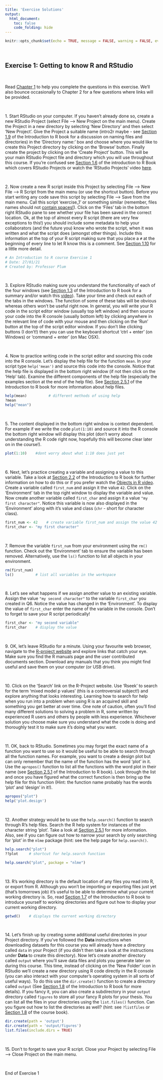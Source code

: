 ```yaml
---
title: 'Exercise Solutions'
output: 
  html_document:
    toc: false
    code_folding: hide
---
```


```r
knitr::opts_chunk$set(echo = TRUE, message = FALSE, warning = FALSE, eval = FALSE, cache = FALSE)
```

\  

## Exercise 1: Getting to know R and RStudio

\  

Read [Chapter 1](https://intro2r.com/chap1.html) to help you complete the questions in this exercise. We'll also bounce occasionally to Chapter 2 for a few questions where links will be provided.

\  

1\. Start RStudio on your computer. If you haven't already done so, create a new RStudio Project (select File --> New Project on the main menu). Create the Project in a new directory by selecting 'New Directory' and then select 'New Project'. Give the Project a suitable name (intro2r maybe - see [Section 1.9](https://intro2r.com/file_names.html) of the Introduction to R book for a discussion on naming files and directories) in the 'Directory name:' box and choose where you would like to create this Project directory by clicking on the 'Browse' button. Finally create the project by clicking on the 'Create Project' button. This will be your main RStudio Project file and directory which you will use throughout this course. If you're confused see [Section 1.6](https://intro2r.com/rsprojs.html) of the introduction to R Book which covers RStudio Projects or watch the 'RStudio Projects' video [here](https://alexd106.github.io/BI5009/howto.html).

\  

2\. Now create a new R script inside this Project by selecting File --> New File --> R Script from the main menu (or use the shortcut button). Before you start writing any code save this script by selecting File --> Save from the main menu. Call this script 'exercise_1' or something similar (remember, files names should not [contain spaces!](https://intro2r.com/file_names.html)). Click on the 'Files' tab in the bottom right RStudio pane to see whether your file has been saved in the correct location. Ok, at the top of almost every R script (there are very few exceptions to this!) you should include some metadata to help your collaborators (and the future you) know who wrote the script, when it was written and what the script does (amongst other things). Include this information at the top of your R script making sure that you place a `#` at the beginning of every line to let R know this is a comment. See [Section 1.10](https://intro2r.com/proj-doc.html) for a little more detail.  

```r
# An Introduction to R course Exercise 1
# Date: 27/01/21
# Created by: Professor Plum
```

\  

3\. Explore RStudio making sure you understand the functionality of each of the four windows (see [Section 1.3](https://intro2r.com/rstudio-orient.html#rstudio_orient) of the Introduction to R book for a summary and/or watch this [video](https://alexd106.github.io/intro2R/howto.html#rstudio-vid)). Take your time and check out each of the tabs in the windows. The function of some of these tabs will be obvious whereas others won't be useful right now. In general, you will write your R code in the script editor window (usually top left window) and then source your code into the R console (usually bottom left) by clicking anywhere in the relevant line of code with your mouse and then clicking on the 'Run' button at the top of the script editor window. If you don't like clicking buttons (I don't!) then you can use the keyboard shortcut 'ctrl + enter' (on Windows) or 'command + enter' (on Mac OSX).

\  

4\. Now to practice writing code in the script editor and sourcing this code into the R console. Let's display the help file for the function `mean`. In your script type `help('mean')` and source this code into the console. Notice that the help file is displayed in the bottom right window (if not then click on the 'Help' tab). Examine the different components of the help file (especially the examples section at the end of the help file). See [Section 2.5.1](https://intro2r.com/help.html#r-help) of the Introduction to R book for more information about help files.

```r
help(mean)          # different methods of using help
?mean
help("mean")
```

\  

5\. The content displayed in the bottom right window is context dependent. For example if we write the code `plot(1:10)` and source it into the R console the bottom right window will display this plot (don't worry about understanding the R code right now, hopefully this will become clear later on in the course!). 

```r
plot(1:10)    #dont worry about what 1:10 does just yet
```

\  

6\. Next, let's practice creating a variable and assigning a value to this variable. Take a look at [Section 2.2](https://intro2r.com/objects-in-r.html) of the Introduction to R book for further information on how to do this or if you prefer watch the [Objects in R video](https://alexd106.github.io/PGR-R/howto.html#objs-vid). Create a variable called `first_num` and assign it the value `42`. Click on the 'Environment' tab in the top right window to display the variable and value. Now create another variable called `first_char` and assign it a value `"my first character"`. Notice this variable is now also displayed in the 'Environment' along with it's value and class (`chr` - short for character class).

```r
first_num <- 42    # create variable first_num and assign the value 42
first_char <- "my first character"
```

\  

7\. Remove the variable `first_num` from your environment using the `rm()` function. Check out the 'Environment' tab to ensure the variable has been removed. Alternatively, use the `ls()` function to list all objects in your environment. 

```r
rm(first_num)
ls()          # list all variables in the workspace 
```

\  

8\. Let's see what happens if we assign another value to an existing variable. Assign the value `"my second character"` to the variable `first_char` you created in Q6. Notice the value has changed in the 'Environment'. To display the value of `first_char` enter the name of the variable in the console. Don't to forget to save your R script periodically! 

```r
first_char <- "my second variable"
first_char    # display the value 
```

\  

9\. OK, let's leave RStudio for a minute. Using your favourite web browser, navigate to the [R-project website](http://www.r-project.org) and explore links that catch your eye. Make sure you find the R manuals page and the user contributed documents section. Download any manuals that you think you might find useful and save them on your computer (or USB drive).

\  

10\. Click on the 'Search' link on the R-Project website. Use 'Rseek' to search for the term 'mixed model p values' (this is a controversial subject!) and explore anything that looks interesting. Learning how to search for help when you run into a problem when using R is an acquired skill and something you get better at over time. One note of caution, often you'll find many different solutions to solving a problem in R, some written by experienced R users and others by people with less experience. Whichever solution you choose make sure you understand what the code is doing and thoroughly test it to make sure it's doing what you want.

\  

11\.	OK, back to RStudio. Sometimes you may forget the exact name of a function you want to use so it would be useful to be able to search through all the function names. For example, you want to create a design plot but can only remember that the name of the function has the word 'plot' in it. Use the `apropos()` function to list all the functions with the word plot in their name (see [Section 2.5.1](https://intro2r.com/help.html#help) of the Introduction to R book). Look through the list and once you have figured what the correct function is then bring up the help file for this function (Hint: the function name probably has the words 'plot' and 'design' in it!). 

```r
apropos("plot")
help('plot.design')
```

\  

12\. Another strategy would be to use the `help.search()` function to search through R's help files. Search the R help system for instances of the character string ‘plot’. Take a look at [Section 2.5.1](https://intro2r.com/help.html#r-help) for more information. Also, see if you can figure out how to narrow your search by only searching for ‘plot’ in the `nlme` package (hint: see the help page for `help.search()`.

```r
help.search("plot")
??plot     # shortcut for help.search function

help.search("plot", package = "nlme")
```

\  

13\.	R's working directory is the default location of any files you read into R, or export from R. Although you won't be importing or exporting files just yet (that's tomorrows job) it's useful to be able to determine what your current working directory is. So, read [Section 1.7](https://intro2r.com/work-d.html) of the Introduction to R book to introduce yourself to working directories and figure out how to display your current working directory.

```r
getwd()    # displays the current working directory 
```

\  

14\.	Let's finish up by creating some additional useful directories in your Project directory. If you've followed the **Data <i class="fa fa-download" aria-hidden="true"></i>** instructions when downloading datasets for this course you will already have a directory called `data` in your Project (if you didn't then take a look at the instructions under **Data <i class="fa fa-download" aria-hidden="true"></i>** to create this directory). Now let's create another directory called `output` where you'll save data files and plots you generate later on during this course. This time, instead of clicking on the 'New Folder' icon in RStudio we'll create a new directory using R code directly in the R console (you can also interact with your computer's operating system in all sorts of useful ways). To do this use the `dir.create()` function to create a directory called `output` (See [Section 1.8](https://intro2r.com/dir-struct.html) of the Introduction to R book for more details). If you fancy it, you can also create a subdirectory in your `output` directory called `figures` to store all your fancy R plots for your thesis. You can list all the files in your directories using the `list.files()` function. Can you figure out how to list the directories as well? (hint: see `?listfiles` or [Section 1.8](https://intro2r.com/dir-struct.html) of the course book).

```r
dir.create(path = 'output')
dir.create(path = 'output/figures')
list.files(include.dirs = TRUE)
```

\  

15\. Don't to forget to save your R script. Close your Project by selecting File --> Close Project on the main menu.

\  

End of Exercise 1